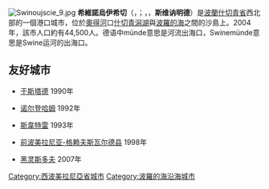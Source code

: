 [[File:Swinoujscie_9.jpg|thumb]]
'''希維諾烏伊希切'''（{{lang-pl|Świnoujście}}，{{IPAc-pl|AUD|Pl-Świnoujście.ogg|ś|f|J|i|n|o|'|u|I|ś|ć|e}}；{{lang-de|Swinemünde}}，{{IPAc-pl|ˈ|s|ʋ|i:|n|ə|ˌ|m|ʏ|n|d|ə}}，'''斯维讷明德'''）是[[波蘭|波蘭]][[什切青省|什切青省]]西北部的一個港口城市，位於[[奧得河|奧得河]]口[[什切青潟湖|什切青潟湖]]與[[波羅的海|波羅的海]]之間的沙島上。2004年，該市人口約有44,500人。德语中münde意思是河流出海口，Swinemünde意思是Swine运河的出海口。

==友好城市==
* {{SWE}}[[于斯塔德|于斯塔德]] 1990年
* {{DEU}}[[诺尔登哈姆|诺尔登哈姆]] 1992年
* {{RUS}}[[斯韋特雷_(加里寧格勒州)|斯韋特雷]] 1993年
* {{DEU}}[[前波美拉尼亚-格赖夫斯瓦尔德县|前波美拉尼亚-格赖夫斯瓦尔德县]] 1998年
* {{DEU}}[[黑灵斯多夫_(东荷尔斯泰因)|黑灵斯多夫]] 2007年

{{commons|Świnoujście|希維諾烏伊希切}}
{{portal|波兰|Flag of Poland.svg}}
{{Authority control}}
{{poland-stub}}

[[Category:西波美拉尼亞省城市|Category:西波美拉尼亞省城市]]
[[Category:波羅的海沿海城市|Category:波羅的海沿海城市]]